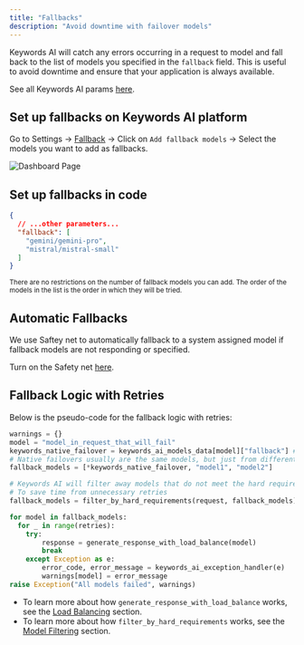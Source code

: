 ```yaml
---
title: "Fallbacks"
description: "Avoid downtime with failover models"
---
```


Keywords AI will catch any errors occurring in a request to model and fall back to the list of models you specified in the `fallback` field. This is useful to avoid downtime and ensure that your application is always available.

See all Keywords AI params [here](/api-endpoints/proxy-endpoints/chat-completions#keywords-ai-parameters).

## Set up fallbacks on Keywords AI platform
Go to Settings -> [Fallback](https://platform.keywordsai.co/platform/api/fallback) -> Click on `Add fallback models` -> Select the models you want to add as fallbacks.

<img src="/images/api-features/fallback.jpg" alt="Dashboard Page"/>

## Set up fallbacks in code

```json
{
  // ...other parameters...
  "fallback": [
    "gemini/gemini-pro",
    "mistral/mistral-small"
  ]
}
```

<sub>There are no restrictions on the number of fallback models you can add. The order of the models in the list is the order in which they will be tried.</sub>
## Automatic Fallbacks

We use Saftey net to automatically fallback to a system assigned model if fallback models are not responding or specified.

Turn on the Safety net [here](https://platform.keywordsai.co/platform/api/fallback).

## Fallback Logic with Retries

Below is the pseudo-code for the fallback logic with retries:

```python
warnings = {}
model = "model_in_request_that_will_fail"
keywords_native_failover = keywords_ai_models_data[model]["fallback"] # A slice of data from our database for the native failover
# Native failovers usually are the same models, but just from different providers, they are optimally ranked to reduce cost and latency
fallback_models = [*keywords_native_failover, "model1", "model2"]

# Keywords AI will filter away models that do not meet the hard requirements of the request (function_calling support, etc.)
# To save time from unnecessary retries
fallback_models = filter_by_hard_requirements(request, fallback_models)

for model in fallback_models:
  for _ in range(retries):
    try:
        response = generate_response_with_load_balance(model)
        break
    except Exception as e:
        error_code, error_message = keywords_ai_exception_handler(e)
        warnings[model] = error_message
raise Exception("All models failed", warnings)
```

- To learn more about how `generate_response_with_load_balance` works, see the [Load Balancing](/platform-features/load-balancing) section.
- To learn more about how `filter_by_hard_requirements` works, see the [Model Filtering](/platform-features/model-filtering) section.
